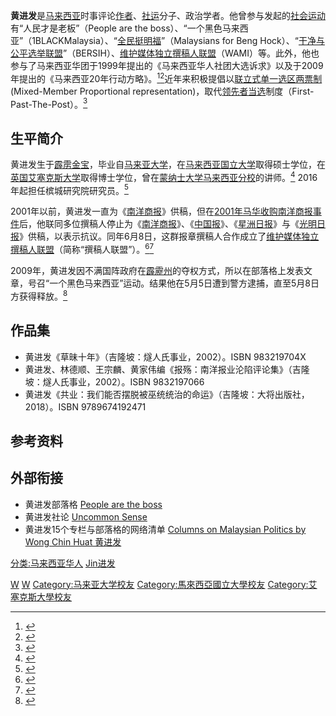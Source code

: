 {{Infobox Person
|name        = 黄进发<br/>{{lang|en|Wong Chin Huat}}
|image       = 
|image_size  = 
|alt         = 
|caption     = 
|birth_name  = 
|birth_date  = 
|birth_place = {{MAS}}[[霹靂州|霹雳]][[金宝|金宝]]
|death_date  = 
|death_place = 
|other_names = 
|known_for   = 
|occupation  = 时事评论[[作者|作者]]、[[社运|社运]]分子、
|nationality = {{MAS}}
}}

'''黄进发'''是[[马来西亚|马来西亚]]时事评论[[作者|作者]]、[[社运|社运]]分子、政治学者。他曾参与发起的[[社会运动|社会运动]]有“人民才是老板”（People are the boss）、“一个黑色马来西亚”（1BLACKMalaysia）、“[[全民挺明福|全民挺明福]]”（Malaysians for Beng Hock）、“[[干净与公平选举联盟|干净与公平选举联盟]]”（BERSIH）、[[撰稿人联盟|维护媒体独立撰稿人联盟]]（WAMI）等。此外，他也参与了马来西亚华团于1999年提出的《马来西亚华人社团大选诉求》以及于2009年提出的《马来西亚20年行动方略》。<ref>{{zh}}{{cite web|url=http://web.jiaozong.org.my/doc/2009/rnr/wenxian/suqiu_1999.pdf|author=|title=马来西亚华人社团大选诉求|publisher=|date=1999-08-16|accessdate=2011-03-14|archive-date=2018-07-13|archive-url=https://web.archive.org/web/20180713104502/http://web.jiaozong.org.my/doc/2009/rnr/wenxian/suqiu_1999.pdf|dead-url=no}}</ref><ref>{{zh}}{{cite web|url=http://www.llgcultural.com/index.php?option=com_content&view=article&id=338:20&catid=69:2010-07-06-07-55-02&Itemid=228|author=李亚遨、黄进发、吴建成、姚丽芳|title=马来西亚20年行动方略之多源流教育方略|publisher=林连玉基金委员会|date=|accessdate=2011-03-14|archive-date=2011-09-24|archive-url=https://web.archive.org/web/20110924172828/http://www.llgcultural.com/index.php?option=com_content&view=article&id=338:20&catid=69:2010-07-06-07-55-02&Itemid=228|dead-url=no}}</ref>近年来积极提倡以[[联立制|联立式]][[单一选区两票制|单一选区两票制]](Mixed-Member Proportional representation)，取代[[领先者当选|领先者当选]]制度（First-Past-The-Post）。<ref>{{Cite web |url=https://www.malaysiakini.com/news/353744 |title=存档副本 |accessdate=2018-11-19 |archive-date=2018-11-19 |archive-url=https://web.archive.org/web/20181119132919/https://www.malaysiakini.com/news/353744 |dead-url=no }}</ref>

==生平简介==
黄进发生于[[霹靂州|霹雳]][[金宝|金宝]]，毕业自[[马来亚大学|马来亚大学]]，在[[马来西亚国立大学|马来西亚国立大学]]取得硕士学位，在[[英国|英国]][[艾塞克斯大学|艾塞克斯大学]]取得博士学位，曾在[[蒙纳士大学|蒙纳士大学马来西亚分校]]的讲师。<ref>{{en}}{{cite web|url=http://www.sass.monash.edu.my/about-us/SASS-Wong-Chin-Huat.html|author=|title=Staff Profiles, Monash University|publisher=|date=|accessdate=2011-03-14|archive-date=2011-03-01|archive-url=https://web.archive.org/web/20110301004041/http://www.sass.monash.edu.my/about-us/SASS-Wong-Chin-Huat.html|dead-url=no}}</ref> 2016年起担任槟城研究院研究员。<ref>{{Cite web |url=https://penanginstitute.academia.edu/ChinHuatWong/CurriculumVitae |title=存档副本 |accessdate=2018-11-19 |archive-date=2018-11-15 |archive-url=https://web.archive.org/web/20181115203532/http://penanginstitute.academia.edu/ChinHuatWong/CurriculumVitae |dead-url=no }}</ref>

2001年以前，黄进发一直为《[[南洋商报|南洋商报]]》供稿，但在[[2001年马华收购南洋商报事件|2001年马华收购南洋商报事件]]后，他联同多位撰稿人停止为《[[南洋商报|南洋商报]]》、《[[中国报|中国报]]》、《[[星洲日报|星洲日报]]》与《[[:光明日報_(馬來西亞)|光明日报]]》供稿，以表示抗议。同年6月8日，这群报章撰稿人合作成立了[[撰稿人联盟|维护媒体独立撰稿人联盟]]（简称“撰稿人联盟”）。<ref>{{zh}}{{cite web|url=http://zh.wikipedia.org/wiki/%E6%92%B0%E7%A8%BF%E4%BA%BA%E8%81%94%E7%9B%9F|author=|title=维护媒体独立撰稿人联盟|publisher=wikipedia|date=|accessdate=2011-08-07|archive-date=2011-11-09|archive-url=https://web.archive.org/web/20111109032631/http://zh.wikipedia.org/wiki/%E6%92%B0%E7%A8%BF%E4%BA%BA%E8%81%94%E7%9B%9F|dead-url=no}}</ref><ref>{{zh}}{{cite web|url=http://www.merdekareview.com/news.php?n=3535|author=庄迪澎|title=被迫阔别东方日报四年，黄进发新专栏重见天日|publisher=独立新闻在线|date=2007-02-26|accessdate=2011-03-14|archive-date=2008-02-19|archive-url=https://web.archive.org/web/20080219024258/http://www.merdekareview.com/news.php?n=3535|dead-url=yes}}</ref>

2009年，黄进发因不满国阵政府在[[霹靂州|霹靂州]]的夺权方式，所以在部落格上发表文章，号召“一个黑色马来西亚”运动。结果他在5月5日遭到警方逮捕，直至5月8日方获得释放。<ref>{{zh}}{{cite web|url=http://www.malaysiakini.com/news/103686|author=|title=被指撰写“一个黑色大马”文章，黄进发遭警方援煽动法令逮捕|publisher=当今大马|date=2009-05-05|accessdate=2011-03-14|archive-date=2011-06-23|archive-url=https://web.archive.org/web/20110623054717/http://www.malaysiakini.com/news/103686|dead-url=no}}</ref>

==作品集==
*黄进发《草昧十年》（吉隆坡：燧人氏事业，2002）。ISBN 983219704X
*黄进发、林德顺、王宗麟、黄家伟编《报殇：南洋报业沦陷评论集》（吉隆坡：燧人氏事业，2002）。ISBN 9832197066
*黄进发《共业：我们能否摆脱被巫统统治的命运》（吉隆坡：大将出版社，2018）。ISBN 9789674192471

==参考资料==
{{Portal box|马来西亚}}
{{reflist|}}

==外部衔接==
*黄进发部落格 [http://chinhuatw.wordpress.com/ People are the boss]{{Wayback|url=http://chinhuatw.wordpress.com/ |date=20111003122351 }}
*黄进发社论 [http://thenutgraph.com/tag/uncommon-sense/ Uncommon Sense]{{Wayback|url=http://thenutgraph.com/tag/uncommon-sense/ |date=20110315051850 }}
*黄进发15个专栏与部落格的网络清单 [http://readish.com/course/1399 Columns on Malaysian Politics by Wong Chin Huat 黄进发]{{Wayback|url=http://readish.com/course/1399 |date=20140808041552 }}

{{DEFAULTSORT:Wong黄进发}}
[[分类:马来西亚华人|分类:马来西亚华人]]
[[分类:黄姓|Jin进发]]
[[Category:金宝人|W]]
[[Category:马来西亚社会运动者|W]]
[[Category:马来亚大学校友|Category:马来亚大学校友]]
[[Category:馬來西亞國立大學校友|Category:馬來西亞國立大學校友]]
[[Category:艾塞克斯大學校友|Category:艾塞克斯大學校友]]